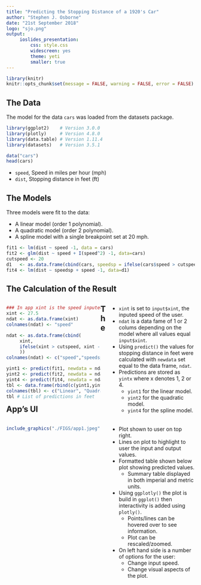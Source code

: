 ```yaml
---
title: "Predicting the Stopping Distance of a 1920's Car"
author: "Stephen J. Osborne"
date: "21st September 2018"
logo: "sjo.png"
output:
     ioslides_presentation:
         css: style.css
         widescreen: yes
         theme: yeti
         smaller: true
---
```


```r
library(knitr) 
knitr::opts_chunk$set(message = FALSE, warning = FALSE, error = FALSE)
```

## The Data

The model for the data `cars` was loaded from the datasets package.

```r
library(ggplot2)    # Version 3.0.0
library(plotly)     # Version 4.8.0
library(data.table) # Version 1.11.4
library(datasets)   # Version 3.5.1
```

```r
data("cars")
head(cars)
```

* `speed`, Speed in miles per hour (mph)
* `dist`, Stopping distance in feet (ft)

## The Models

Three models were fit to the data:

* A linear model (order 1 polynomial).
* A quadratic model (order 2 polynomial).
* A spline model with a single breakpoint set at 20 mph.

```r
fit1 <- lm(dist ~ speed -1, data = cars)
fit2 <- glm(dist ~ speed + I(speed^2) -1, data=cars)
cutspeed <- 20
d1   <- as.data.frame(cbind(cars, speedsp = ifelse(cars$speed > cutspeed, cars$speed - cutspeed, 0 )))
fit4 <- lm(dist ~ speedsp + speed -1, data=d1)
```

## The Calculation of the Result

<div style="width:50%; float:left">
```r
### In app xint is the speed inputed by the user
xint <- 27.5 
ndat <- as.data.frame(xint)
colnames(ndat) <- "speed"

ndat <- as.data.frame(cbind(
     xint,
     ifelse(xint > cutspeed, xint - cutspeed, 0 )
     ))
colnames(ndat) <- c("speed","speedsp")

yint1 <- predict(fit1, newdata = ndat)
yint2 <- predict(fit2, newdata = ndat)
yint4 <- predict(fit4, newdata = ndat)
tbl <- data.frame(rbind(c(yint1,yint2,yint4)))
colnames(tbl) <- c("Linear", "Quadratic","Spline")
tbl # List of predictions in feet
```
</div>

<div style="width:45%; float:right; margin: 0 0 0 10px;">
* `xint` is set to `input$xint`, the inputed speed of the user.
* `ndat` is a data fame of 1 or 2 colums depending on the model where all values equal `input$xint`.
* Using `predict()` the values for stopping distance in feet were calculated with `newdata` set equal to the data frame, `ndat`.
* Predictions are stored as `yintx` where x denotes 1, 2 or 4.
     * `yint1` for the linear model.
     * `yint2` for the quadratic model.
     * `yint4` for the spline model.
     
</div>

## The App's UI

<div style="width:50%; float:left">

```r
include_graphics("./FIGS/app1.jpeg")
```

</div>
<div style="width:45%; float:right; margin: 0 0 0 10px;">
* Plot shown to user on top right.
* Lines on plot to highlight to user the input and output values.
* Formatted table shown below plot showing predicted values.
     * Summary table displayed in both imperial and metric units.
* Using `ggplotly()` the plot is build in `ggplot()` then interactivity is added using `plotly()`.
     * Points/lines can be hovered over to see information.
     * Plot can be rescaled/zoomed.
* On left hand side is a number of options for the user:
     * Change input speed.
     * Change visual aspects of the plot.
</div>


